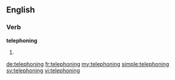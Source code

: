 
==English==

===Verb===
'''telephoning'''

# {{present participle of|telephone}}

[[de:telephoning]]
[[fr:telephoning]]
[[my:telephoning]]
[[simple:telephoning]]
[[sv:telephoning]]
[[vi:telephoning]]